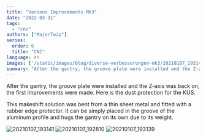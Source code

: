 ```yaml
---
title: "Various Improvements Mk3"
date: "2022-03-31"
tags: 
  - "cnc"
authors: ["MajorTwip"]
series:
  order: 6
  title: "CNC"
language: en
images: ['/static/images/blog/diverse-verbesserungen-mk3/20210107_193141-scaled.jpg']
summary: "After the gantry, the groove plate were installed and the Z-axis was back on, the first improvements were made. Here is the dust protection for the KUS."
---
```


After the gantry, the groove plate were installed and the Z-axis was back on, the first improvements were made. Here is the dust protection for the KUS.

This makeshift solution was bent from a thin sheet metal and fitted with a rubber edge protector. It can be simply placed in the groove of the aluminum profile and hugs the gantry on its own due to its weight.

![](/static/images/blog/diverse-verbesserungen-mk3/20210107_193141-scaled.jpg "20210107_193141")
![](/static/images/blog/diverse-verbesserungen-mk3/20210107_192810-scaled.jpg "20210107_192810")
![](/static/images/blog/diverse-verbesserungen-mk3/20210107_193139-scaled.jpg "20210107_193139")
